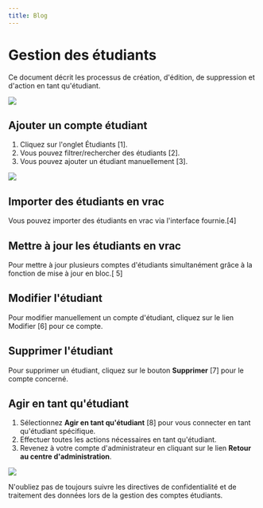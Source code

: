 ```yaml
---
title: Blog
---
```




# Gestion des étudiants

Ce document décrit les processus de création, d'édition, de suppression et d'action en tant qu'étudiant.

![](/img/ulearning/admin/student01.png)

 ## Ajouter un compte étudiant 

 1. Cliquez sur l'onglet Étudiants [1]. 
 2. Vous pouvez filtrer/rechercher des étudiants [2]. 
 3. Vous pouvez ajouter un étudiant manuellement [3].

![](/img/ulearning/admin/student02.png)

 ## Importer des étudiants en vrac 
 Vous pouvez importer des étudiants en vrac via l'interface fournie.[4] 
 
 ## Mettre à jour les étudiants en vrac 
 Pour mettre à jour plusieurs comptes d'étudiants simultanément grâce à la fonction de mise à jour en bloc.[ 5] 
 
 ## Modifier l'étudiant 
 Pour modifier manuellement un compte d'étudiant, cliquez sur le lien Modifier [6] pour ce compte. 
 
 ## Supprimer l'étudiant 
 Pour supprimer un étudiant, cliquez sur le bouton **Supprimer** [7] pour le compte concerné. 
 
 ## Agir en tant qu'étudiant 
 1. Sélectionnez **Agir en tant qu'étudiant** [8] pour vous connecter en tant qu'étudiant spécifique. 
 2. Effectuer toutes les actions nécessaires en tant qu'étudiant. 
 3. Revenez à votre compte d'administrateur en cliquant sur le lien **Retour au centre d'administration**.

![](/img/ulearning/admin/student03.png)

<Callout type="info" emoji="ℹ️"> 
   N'oubliez pas de toujours suivre les directives de confidentialité et de traitement des données lors de la gestion des comptes étudiants.
</Callout>